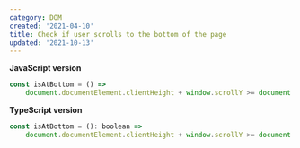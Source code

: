 ```yaml
---
category: DOM
created: '2021-04-10'
title: Check if user scrolls to the bottom of the page
updated: '2021-10-13'
---
```


**JavaScript version**

```js
const isAtBottom = () =>
    document.documentElement.clientHeight + window.scrollY >= document.documentElement.scrollHeight;
```

**TypeScript version**

```js
const isAtBottom = (): boolean =>
    document.documentElement.clientHeight + window.scrollY >= document.documentElement.scrollHeight;
```
